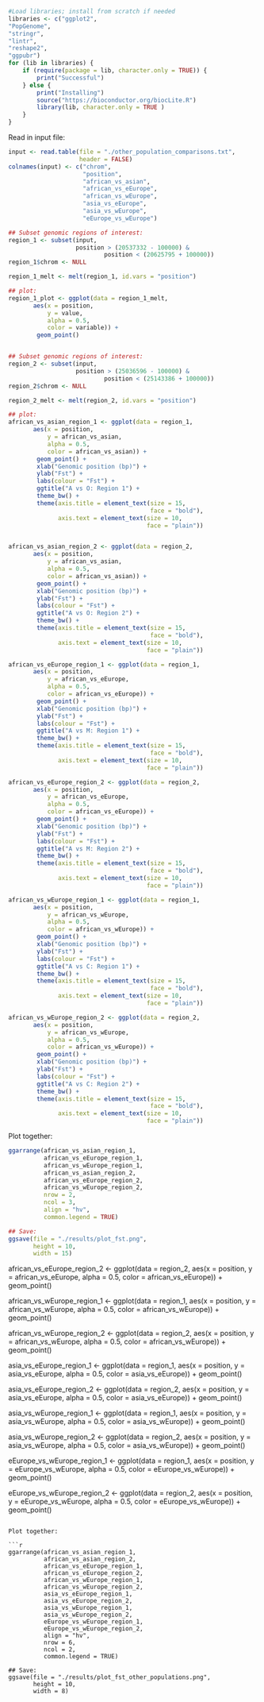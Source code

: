 ```r
#Load libraries; install from scratch if needed
libraries <- c("ggplot2",
"PopGenome",
"stringr",
"lintr",
"reshape2",
"ggpubr")
for (lib in libraries) {
    if (require(package = lib, character.only = TRUE)) {
        print("Successful")
    } else {
        print("Installing")
        source("https://bioconductor.org/biocLite.R")
        library(lib, character.only = TRUE )
    }
}
```

Read in input file:

```r
input <- read.table(file = "./other_population_comparisons.txt",
                    header = FALSE)
colnames(input) <- c("chrom",
                     "position",
                     "african_vs_asian",
                     "african_vs_eEurope",
                     "african_vs_wEurope",
                     "asia_vs_eEurope",
                     "asia_vs_wEurope",
                     "eEurope_vs_wEurope")

## Subset genomic regions of interest:
region_1 <- subset(input,
                   position > (20537332 - 100000) &
                           position < (20625795 + 100000))
region_1$chrom <- NULL

region_1_melt <- melt(region_1, id.vars = "position")

## plot:
region_1_plot <- ggplot(data = region_1_melt,
       aes(x = position,
           y = value,
           alpha = 0.5,
           color = variable)) +
        geom_point()


## Subset genomic regions of interest:
region_2 <- subset(input,
                   position > (25036596 - 100000) &
                           position < (25143386 + 100000))
region_2$chrom <- NULL

region_2_melt <- melt(region_2, id.vars = "position")

## plot:
african_vs_asian_region_1 <- ggplot(data = region_1,
       aes(x = position,
           y = african_vs_asian,
           alpha = 0.5,
           color = african_vs_asian)) +
        geom_point() +
        xlab("Genomic position (bp)") +
        ylab("Fst") +
        labs(colour = "Fst") +
        ggtitle("A vs O: Region 1") +
        theme_bw() +
        theme(axis.title = element_text(size = 15,
                                        face = "bold"),
              axis.text = element_text(size = 10,
                                       face = "plain"))


african_vs_asian_region_2 <- ggplot(data = region_2,
       aes(x = position,
           y = african_vs_asian,
           alpha = 0.5,
           color = african_vs_asian)) +
        geom_point() +
        xlab("Genomic position (bp)") +
        ylab("Fst") +
        labs(colour = "Fst") +
        ggtitle("A vs O: Region 2") +
        theme_bw() +
        theme(axis.title = element_text(size = 15,
                                        face = "bold"),
              axis.text = element_text(size = 10,
                                       face = "plain"))

african_vs_eEurope_region_1 <- ggplot(data = region_1,
       aes(x = position,
           y = african_vs_eEurope,
           alpha = 0.5,
           color = african_vs_eEurope)) +
        geom_point() +
        xlab("Genomic position (bp)") +
        ylab("Fst") +
        labs(colour = "Fst") +
        ggtitle("A vs M: Region 1") +
        theme_bw() +
        theme(axis.title = element_text(size = 15,
                                        face = "bold"),
              axis.text = element_text(size = 10,
                                       face = "plain"))

african_vs_eEurope_region_2 <- ggplot(data = region_2,
       aes(x = position,
           y = african_vs_eEurope,
           alpha = 0.5,
           color = african_vs_eEurope)) +
        geom_point() +
        xlab("Genomic position (bp)") +
        ylab("Fst") +
        labs(colour = "Fst") +
        ggtitle("A vs M: Region 2") +
        theme_bw() +
        theme(axis.title = element_text(size = 15,
                                        face = "bold"),
              axis.text = element_text(size = 10,
                                       face = "plain"))

african_vs_wEurope_region_1 <- ggplot(data = region_1,
       aes(x = position,
           y = african_vs_wEurope,
           alpha = 0.5,
           color = african_vs_wEurope)) +
        geom_point() +
        xlab("Genomic position (bp)") +
        ylab("Fst") +
        labs(colour = "Fst") +
        ggtitle("A vs C: Region 1") +
        theme_bw() +
        theme(axis.title = element_text(size = 15,
                                        face = "bold"),
              axis.text = element_text(size = 10,
                                       face = "plain"))

african_vs_wEurope_region_2 <- ggplot(data = region_2,
       aes(x = position,
           y = african_vs_wEurope,
           alpha = 0.5,
           color = african_vs_wEurope)) +
        geom_point() +
        xlab("Genomic position (bp)") +
        ylab("Fst") +
        labs(colour = "Fst") +
        ggtitle("A vs C: Region 2") +
        theme_bw() +
        theme(axis.title = element_text(size = 15,
                                        face = "bold"),
              axis.text = element_text(size = 10,
                                       face = "plain"))
```

Plot together:

```r
ggarrange(african_vs_asian_region_1,
          african_vs_eEurope_region_1,
          african_vs_wEurope_region_1,
          african_vs_asian_region_2,
          african_vs_eEurope_region_2,
          african_vs_wEurope_region_2,
          nrow = 2,
          ncol = 3,
          align = "hv",
          common.legend = TRUE)

## Save:
ggsave(file = "./results/plot_fst.png",
       height = 10,
       width = 15)
```


african_vs_eEurope_region_2 <- ggplot(data = region_2,
       aes(x = position,
           y = african_vs_eEurope,
           alpha = 0.5,
           color = african_vs_eEurope)) +
        geom_point()

african_vs_wEurope_region_1 <- ggplot(data = region_1,
       aes(x = position,
           y = african_vs_wEurope,
           alpha = 0.5,
           color = african_vs_wEurope)) +
        geom_point()

african_vs_wEurope_region_2 <- ggplot(data = region_2,
       aes(x = position,
           y = african_vs_wEurope,
           alpha = 0.5,
           color = african_vs_wEurope)) +
        geom_point()

asia_vs_eEurope_region_1 <- ggplot(data = region_1,
       aes(x = position,
           y = asia_vs_eEurope,
           alpha = 0.5,
           color = asia_vs_eEurope)) +
        geom_point()

asia_vs_eEurope_region_2 <- ggplot(data = region_2,
       aes(x = position,
           y = asia_vs_eEurope,
           alpha = 0.5,
           color = asia_vs_eEurope)) +
        geom_point()

asia_vs_wEurope_region_1 <- ggplot(data = region_1,
       aes(x = position,
           y = asia_vs_wEurope,
           alpha = 0.5,
           color = asia_vs_wEurope)) +
        geom_point()

asia_vs_wEurope_region_2 <- ggplot(data = region_2,
       aes(x = position,
           y = asia_vs_wEurope,
           alpha = 0.5,
           color = asia_vs_wEurope)) +
        geom_point()

eEurope_vs_wEurope_region_1 <- ggplot(data = region_1,
       aes(x = position,
           y = eEurope_vs_wEurope,
           alpha = 0.5,
           color = eEurope_vs_wEurope)) +
        geom_point()

eEurope_vs_wEurope_region_2 <- ggplot(data = region_2,
       aes(x = position,
           y = eEurope_vs_wEurope,
           alpha = 0.5,
           color = eEurope_vs_wEurope)) +
        geom_point()
```

Plot together:

```r
ggarrange(african_vs_asian_region_1,
          african_vs_asian_region_2,
          african_vs_eEurope_region_1,
          african_vs_eEurope_region_2,
          african_vs_wEurope_region_1,
          african_vs_wEurope_region_2,
          asia_vs_eEurope_region_1,
          asia_vs_eEurope_region_2,
          asia_vs_wEurope_region_1,
          asia_vs_wEurope_region_2,
          eEurope_vs_wEurope_region_1,
          eEurope_vs_wEurope_region_2,
          align = "hv",
          nrow = 6,
          ncol = 2,
          common.legend = TRUE)

## Save:
ggsave(file = "./results/plot_fst_other_populations.png",
       height = 10,
       width = 8)

```

